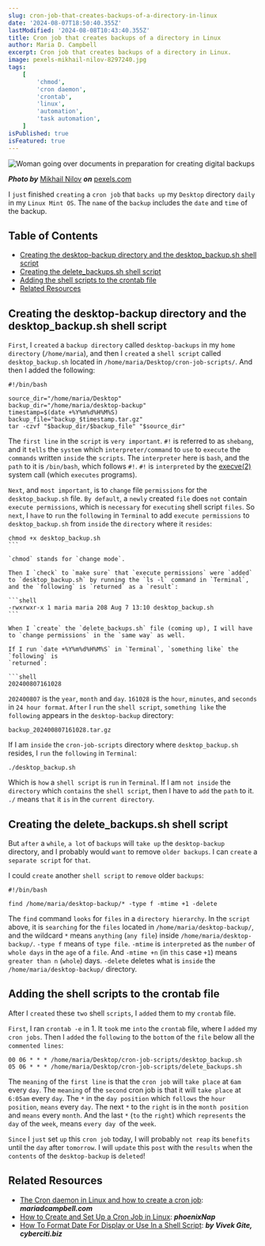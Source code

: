```yaml
---
slug: cron-job-that-creates-backups-of-a-directory-in-linux
date: '2024-08-07T18:50:40.355Z'
lastModified: '2024-08-08T10:43:40.355Z'
title: Cron job that creates backups of a directory in Linux
author: Maria D. Campbell
excerpt: Cron job that creates backups of a directory in Linux.
image: pexels-mikhail-nilov-8297240.jpg
tags:
    [
        'chmod',
        'cron daemon',
        'crontab',
        'linux',
        'automation',
        'task automation',
    ]
isPublished: true
isFeatured: true
---
```


![Woman going over documents in preparation for creating digital backups](pexels-mikhail-nilov-8297240.jpg)

**_Photo by_** [Mikhail Nilov](https://www.pexels.com/@mikhail-nilov/) **_on_**
[pexels.com](https://www.pexels.com/photo/an-exhausted-woman-reading-documents-8297240/)

I `just` finished `creating` a `cron job` that `backs up` my `Desktop` directory
`daily` in my `Linux Mint OS`. The `name` of the `backup` includes the `date`
and `time` of the backup.

## Table of Contents

-   [Creating the desktop-backup directory and the desktop_backup.sh shell script](#creating-the-desktop-backup-directory-and-the-desktop-backupsh-shell-script)
-   [Creating the delete_backups.sh shell script](#creating-the-delete-backupssh-shell-script)
-   [Adding the shell scripts to the crontab file](#adding-the-shell-scripts-to-the-crontab-file)
-   [Related Resources](#related-resources)

## Creating the desktop-backup directory and the desktop_backup.sh shell script

`First`, I `created` a `backup directory` called `desktop-backups` in my
`home directory` (`/home/maria`), and then I `created` a `shell script` called
`desktop_backup.sh` located in `/home/maria/Desktop/cron-job-scripts/`. And then
I added the following:

```shell
#!/bin/bash

source_dir="/home/maria/Desktop"
backup_dir="/home/maria/desktop-backup"
timestamp=$(date +%Y%m%d%H%M%S)
backup_file="backup_$timestamp.tar.gz"
tar -czvf "$backup_dir/$backup_file" "$source_dir"
```

The `first line` in the `script` is `very important`. `#!` is referred to as
`shebang`, and it `tells` the `system` which `interpreter/command` to `use` to
`execute` the `commands` written `inside` the `scripts`. The `interpreter` here
is `bash`, and the `path` to it is `/bin/bash`, which follows `#!`. `#!` is
`interpreted` by the [execve(2)](https://linux.die.net/man/2/execve) system call
(which `executes` programs).

`Next`, and `most important`, is to `change` file `permissions` for the
`desktop_backup.sh` file. `By default`, a `newly` created `file` does `not`
contain `execute permissions`, which is `necessary` for `executing` shell script
`files`. So `next`, I `have` to `run` the `following` in `Terminal` to add
`execute permissions` to `desktop_backup.sh` from `inside` the `directory` where
it `resides`:

````shell
chmod +x desktop_backup.sh
```

`chmod` stands for `change mode`.

Then I `check` to `make sure` that `execute permissions` were `added` to `desktop_backup.sh` by running the `ls -l` command in `Terminal`, and the `following` is `returned` as a `result`:

```shell
-rwxrwxr-x 1 maria maria 208 Aug 7 13:10 desktop_backup.sh
```

When I `create` the `delete_backups.sh` file (coming up), I will have to `change permissions` in the `same way` as well.

If I run `date +%Y%m%d%H%M%S` in `Terminal`, `something like` the `following` is
`returned`:

```shell
202400807161028
````

`202400807` is the `year`, `month` and `day`. `161028` is the `hour`, `minutes`,
and `seconds` in `24 hour format`. `After` I `run` the `shell script`,
`something like` the `following` appears in the `desktop-backup` directory:

```shell
backup_202400807161028.tar.gz
```

If I am `inside` the `cron-job-scripts` directory where `desktop_backup.sh`
resides, I `run` the `following` in `Terminal`:

```Shell
./desktop_backup.sh
```

Which is `how` a `shell script` is `run` in `Terminal`. If I am `not inside` the
`directory` which `contains` the `shell script`, then I have to `add` the `path`
to it. `./` means `that` it `is` in the `current directory`.

## Creating the delete_backups.sh shell script

But `after` a `while`, `a lot` of `backups` will `take up` the `desktop-backup`
directory, and I probably would `want` to remove `older backups`. I can `create`
a `separate script` for `that`.

I could `create` another `shell script` to `remove` older `backups`:

```shell
#!/bin/bash

find /home/maria/desktop-backup/* -type f -mtime +1 -delete
```

The `find` command `looks` for `files` in a `directory hierarchy`. In the
`script` above, it is `searching` for the `files` located in
`/home/maria/desktop-backup/`, and the wildcard `*` means `anything`
(`any file`) inside `/home/maria/desktop-backup/`. `-type f` means of
`type file`. `-mtime` is `interpreted` as the `number` of `whole days` in the
`age` of a `file`. And `-mtime +n` (in `this` case `+1`) means `greater than n`
(`whole`) days. `-delete` deletes what is `inside` the
`/home/maria/desktop-backup/` directory.

## Adding the shell scripts to the crontab file

After I `created` these `two` shell `scripts`, I `added` them to my `crontab`
file.

`First`, I ran `crontab -e` in 1. It `took` me `into` the `crontab` file, where
I `added` my `cron jobs`. Then I `added` the `following` to the `bottom` of the
`file` below all the `commented lines`:

```shell
00 06 * * * /home/maria/Desktop/cron-job-scripts/desktop_backup.sh
05 06 * * * /home/maria/Desktop/cron-job-scripts/delete_backups.sh
```

The `meaning` of the `first line` is that the `cron job` will `take place` at
`6am` every `day`. The `meaning` of the `second` cron job is that it will
`take place` at `6:05am` every `day`. The `*` in the `day position` which
`follows` the `hour position`, `means` every `day`. The next `*` to the `right`
is in the `month position` and `means` every `month`. And the last `*` (`to` the
`right`) which `represents` the `day` of the `week`, means `every day `of the
`week`.

`Since` I `just` set `up` this `cron job` today, I will probably `not reap` its
`benefits` until the `day` after `tomorrow`. I will `update` this `post` with
the `results` when the `contents` of the `desktop-backup` is `deleted`!

## Related Resources

-   [The Cron daemon in Linux and how to create a cron job](/blog/the-cron-daemon-in-linux-and-how-to-create-a-cron-job):
    **_mariadcampbell.com_**
-   [How to Create and Set Up a Cron Job in Linux](https://phoenixnap.com/kb/set-up-cron-job-linux):
    **_phoenixNap_**
-   [How To Format Date For Display or Use In a Shell Script](https://www.cyberciti.biz/faq/linux-unix-formatting-dates-for-display/):
    **_by Vivek Gite, cyberciti.biz_**
